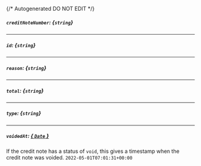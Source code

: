 {/* Autogenerated DO NOT EDIT  */}
##### `creditNoteNumber`: *{`string`}*

---
##### `id`: *{`string`}*

---
##### `reason`: *{`string`}*

---
##### `total`: *{`string`}*

---
##### `type`: *{`string`}*

---
##### `voidedAt`: [*{ `Date` }*](https://developer.mozilla.org/en-US/docs/Web/JavaScript/Reference/Global_Objects/Date)
If the credit note has a status of `void`, this gives a timestamp when the credit note was voided.
`2022-05-01T07:01:31+00:00`


